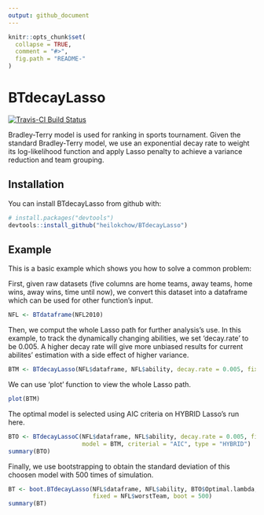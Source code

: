 ```yaml
---
output: github_document
---
```


<!-- README.md is generated from README.Rmd. Please edit that file -->

```r
knitr::opts_chunk$set(
  collapse = TRUE,
  comment = "#>",
  fig.path = "README-"
)
```

# BTdecayLasso

[![Travis-CI Build Status](https://travis-ci.org/heilokchow/BTdecayLasso.svg?branch=master)](https://travis-ci.org/heilokchow/BTdecayLasso)

Bradley-Terry model is used for ranking in sports tournament. Given the standard Bradley-Terry model,
we use an exponential decay rate to weight its log-likelihood function and apply Lasso penalty to achieve
a variance reduction and team grouping.

## Installation

You can install BTdecayLasso from github with:

```r
# install.packages("devtools")
devtools::install_github("heilokchow/BTdecayLasso")
```

## Example

This is a basic example which shows you how to solve a common problem:

First, given raw datasets (five columns are home teams, away teams, home wins, away wins, time until now),
we convert this dataset into a dataframe which can be used for other function's input.

```r
NFL <- BTdataframe(NFL2010)
```

Then, we comput the whole Lasso path for further analysis's use. In this example, to track the dynamically
changing abilities, we set 'decay.rate' to be 0.005. A higher decay rate will give more unbiased results for
current abilites' estimation with a side effect of higher variance.

```r
BTM <- BTdecayLasso(NFL$dataframe, NFL$ability, decay.rate = 0.005, fixed = NFL$worstTeam)
```

We can use 'plot' function to view the whole Lasso path.

```r
plot(BTM)
```

The optimal model is selected using AIC criteria on HYBRID Lasso's run here.

```r
BTO <- BTdecayLassoC(NFL$dataframe, NFL$ability, decay.rate = 0.005, fixed = NFL$worstTeam,
                     model = BTM, criterial = "AIC", type = "HYBRID")
summary(BTO)
```

Finally, we use bootstrapping to obtain the standard deviation of this choosen model with 500 times of simulation.

```r
BT <- boot.BTdecayLasso(NFL$dataframe, NFL$ability, BTO$Optimal.lambda, decay.rate = 0.005, 
                        fixed = NFL$worstTeam, boot = 500)
summary(BT)
```

